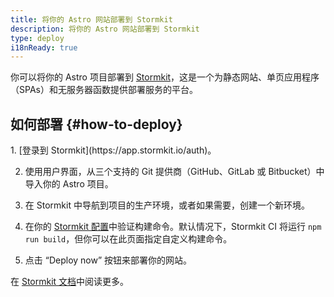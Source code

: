 ```yaml
---
title: 将你的 Astro 网站部署到 Stormkit
description: 将你的 Astro 网站部署到 Stormkit
type: deploy
i18nReady: true
---
```


你可以将你的 Astro 项目部署到 [Stormkit](https://stormkit.io/)，这是一个为静态网站、单页应用程序（SPAs）和无服务器函数提供部署服务的平台。

## 如何部署 \{#how-to-deploy\}

<Steps>
1. [登录到 Stormkit](https://app.stormkit.io/auth)。

2. 使用用户界面，从三个支持的 Git 提供商（GitHub、GitLab 或 Bitbucket）中导入你的 Astro 项目。

3. 在 Stormkit 中导航到项目的生产环境，或者如果需要，创建一个新环境。

4. 在你的 [Stormkit 配置](https://stormkit.io/docs/deployments/configuration)中验证构建命令。默认情况下，Stormkit CI 将运行 `npm run build`，但你可以在此页面指定自定义构建命令。

5. 点击 “Deploy now” 按钮来部署你的网站。
</Steps>

<ReadMore>在 [Stormkit 文档](https://stormkit.io/docs)中阅读更多。</ReadMore>
